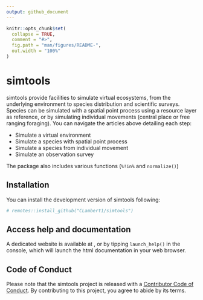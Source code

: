```yaml
---
output: github_document
---
```


<!-- README.md is generated from README.Rmd. Please edit that file -->

```r
knitr::opts_chunk$set(
  collapse = TRUE,
  comment = "#>",
  fig.path = "man/figures/README-",
  out.width = "100%"
)
```

# simtools

<!-- badges: start -->
<!-- badges: end -->

simtools provide facilities to simulate virtual ecosystems, from the underlying environment to species distribution and scientific surveys. Species can be simulated with a spatial point process using a resource layer as reference, or by simulating individual movements (central place or free ranging foraging). You can navigate the articles above detailing each step:

- Simulate a virtual environment
- Simulate a species with spatial point process
- Simulate a species from individual movement
- Simulate an observation survey

The package also includes various functions (`%!in%` and `normalize()`)

## Installation

You can install the development version of simtools following:

```r
# remotes::install_github("CLambert1/simtools")
```

## Access help and documentation

A dedicated website is available at , or by tipping `launch_help()` in the console, which will launch the html documentation in your web browser. 


## Code of Conduct
  
Please note that the simtools project is released with a [Contributor Code of Conduct](https://contributor-covenant.org/version/2/1/CODE_OF_CONDUCT.html). By contributing to this project, you agree to abide by its terms.
